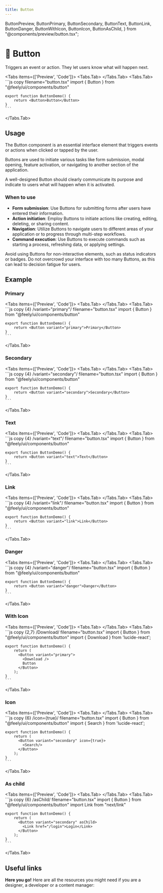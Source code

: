 ```yaml
---
title: Button
---
```


  ButtonPreview,
  ButtonPrimary,
  ButtonSecondary,
  ButtonText,
  ButtonLink,
  ButtonDanger,
  ButtonWithIcon,
  ButtonIcon,
  ButtonAsChild,
} from "@components/preview/button.tsx";

# 💠 Button

Triggers an event or action. They let users know what will happen next.

<Tabs items={['Preview', 'Code']}>
  <Tabs.Tab>
    <ButtonPreview />
  </Tabs.Tab>
  <Tabs.Tab>
    ```js copy filename="button.tsx"
    import { Button } from "@feely/ui/components/button"

    export function ButtonDemo() {
        return <Button>Button</Button>
    }
    ```

  </Tabs.Tab>
</Tabs>

## Usage

The Button component is an essential interface element that triggers events or actions when clicked or tapped by the user.

Buttons are used to initiate various tasks like form submission, modal opening, feature activation, or navigating to another section of the application.

A well-designed Button should clearly communicate its purpose and indicate to users what will happen when it is activated.

### When to use

- **Form submission**: Use Buttons for submitting forms after users have entered their information.
- **Action initiation**: Employ Buttons to initiate actions like creating, editing, deleting, or sharing content.
- **Navigation**: Utilize Buttons to navigate users to different areas of your application or to progress through multi-step workflows.
- **Command execution**: Use Buttons to execute commands such as starting a process, refreshing data, or applying settings.

Avoid using Buttons for non-interactive elements, such as status indicators or badges. Do not overcrowd your interface with too many Buttons, as this can lead to decision fatigue for users.

## Example

### Primary

<Tabs items={['Preview', 'Code']}>
  <Tabs.Tab>
    <ButtonPrimary />
  </Tabs.Tab>
  <Tabs.Tab>
    ```js copy {4} /variant="primary"/ filename="button.tsx"
    import { Button } from "@feely/ui/components/button"

    export function ButtonDemo() {
        return <Button variant="primary">Primary</Button>
    }
    ```

  </Tabs.Tab>
</Tabs>

### Secondary

<Tabs items={['Preview', 'Code']}>
  <Tabs.Tab>
    <ButtonSecondary />
  </Tabs.Tab>
  <Tabs.Tab>
    ```js copy {4} /variant="secondary"/ filename="button.tsx"
    import { Button } from "@feely/ui/components/button"

    export function ButtonDemo() {
        return <Button variant="secondary">Secondary</Button>
    }
    ```

  </Tabs.Tab>
</Tabs>

### Text

<Tabs items={['Preview', 'Code']}>
  <Tabs.Tab>
    <ButtonText />
  </Tabs.Tab>
  <Tabs.Tab>
    ```js copy {4} /variant="text"/ filename="button.tsx"
    import { Button } from "@feely/ui/components/button"

    export function ButtonDemo() {
        return <Button variant="text">Text</Button>
    }
    ```

  </Tabs.Tab>
</Tabs>

### Link

<Tabs items={['Preview', 'Code']}>
  <Tabs.Tab>
    <ButtonLink />
  </Tabs.Tab>
  <Tabs.Tab>
    ```js copy {4} /variant="link"/ filename="button.tsx"
    import { Button } from "@feely/ui/components/button"

    export function ButtonDemo() {
        return <Button variant="link">Link</Button>
    }
    ```

  </Tabs.Tab>
</Tabs>

### Danger

<Tabs items={['Preview', 'Code']}>
  <Tabs.Tab>
    <ButtonDanger />
  </Tabs.Tab>
  <Tabs.Tab>
    ```js copy {4} /variant="danger"/ filename="button.tsx"
    import { Button } from "@feely/ui/components/button"

    export function ButtonDemo() {
        return <Button variant="danger">Danger</Button>
    }
    ```

  </Tabs.Tab>
</Tabs>

### With Icon

<Tabs items={['Preview', 'Code']}>
  <Tabs.Tab>
    <ButtonWithIcon />
  </Tabs.Tab>
  <Tabs.Tab>
    ```js copy {2,7} /Download/ filename="button.tsx"
    import { Button } from "@feely/ui/components/button"
    import { Download } from 'lucide-react';

    export function ButtonDemo() {
        return (
          <Button variant="primary">
            <Download />
            Button
          </Button>
        );
    }
    ```

  </Tabs.Tab>
</Tabs>

### Icon

<Tabs items={['Preview', 'Code']}>
  <Tabs.Tab>
    <ButtonIcon />
  </Tabs.Tab>
  <Tabs.Tab>
    ```js copy {6} /icon={true}/ filename="button.tsx"
    import { Button } from "@feely/ui/components/button"
    import { Search } from 'lucide-react';

    export function ButtonDemo() {
        return (
          <Button variant="secondary" icon={true}>
            <Search/>
          </Button>
        );
    }
    ```

  </Tabs.Tab>
</Tabs>

### As child

<Tabs items={['Preview', 'Code']}>
  <Tabs.Tab>
    <ButtonAsChild />
  </Tabs.Tab>
  <Tabs.Tab>
    ```js copy {6} /asChild/ filename="button.tsx"
    import { Button } from "@feely/ui/components/button"
    import Link from "next/link"

    export function ButtonDemo() {
        return (
          <Button variant="secondary" asChild>
            <Link href="/login">Login</Link>
          </Button>
        );
    }
    ```

  </Tabs.Tab>
</Tabs>

## Useful links

**Here you go!** Here are all the resources you might need if you are a designer, a developer or a content manager:

<Cards className="mt-8">
  <Card
    title="🤖 Storybook"
    href="https://www.stories.fusillo.design/?path=/docs/components-button--documentation"
  />
  <Card
    title="🪄 Figma"
    href="https://www.figma.com/file/acdO58jx9zgGfkKu6htrx2/%F0%9F%94%B5-Fusillo-Design-System?type=design&node-id=119%3A6&mode=design&t=A0Cw9mhz6lCoeiqm-1"
  />
</Cards>
